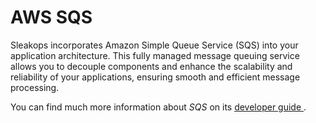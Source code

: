 
# AWS SQS

Sleakops incorporates Amazon Simple Queue Service (SQS) into your application architecture. 
This fully managed message queuing service allows you to decouple components and enhance the scalability and reliability of your applications, ensuring smooth and efficient message processing.

You can find much more information about *SQS* on its [developer guide <FiExternalLink/>](https://docs.aws.amazon.com/AWSSimpleQueueService/latest/SQSDeveloperGuide/welcome.html).
